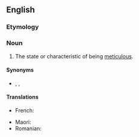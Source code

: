 ==English==

===Etymology===
{{suffix|en|meticulous|ness}}

===Noun===
{{en-noun|-}}

# The state or characteristic of being [[meticulous]].

====Synonyms====
* {{l|en|meticulosity}}, {{l|en|painstakingness}}, {{l|en|scrupulousness}}

====Translations====
{{trans-top|state or characteristic of being meticulous}}
* French: {{t+|fr|méticulosité|f}}
{{trans-mid}}
* Maori: {{t|mi|mārehetanga }}
* Romanian: {{t+|ro|meticulozitate|f}}
{{trans-bottom}}